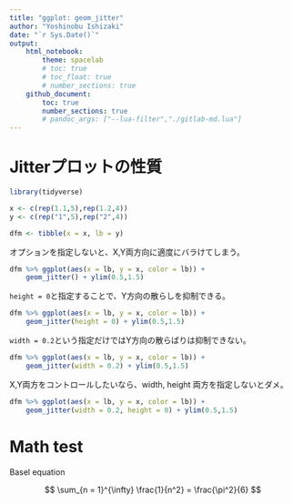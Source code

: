 ```yaml
---
title: "ggplot: geom_jitter"
author: "Yoshinobu Ishizaki"
date: "`r Sys.Date()`"
output: 
    html_notebook:
        theme: spacelab
        # toc: true
        # toc_float: true
        # number_sections: true
    github_document:
        toc: true
        number_sections: true
        # pandoc_args: ["--lua-filter","./gitlab-md.lua"]
---
```


# Jitterプロットの性質

```r
library(tidyverse)
```

```r
x <- c(rep(1.1,5),rep(1.2,4))
y <- c(rep("1",5),rep("2",4))

dfm <- tibble(x = x, lb = y)
```

オプションを指定しないと、X,Y両方向に適度にバラけてしまう。

```r
dfm %>% ggplot(aes(x = lb, y = x, color = lb)) +
    geom_jitter() + ylim(0.5,1.5)
```

`height = 0`と指定することで、Y方向の散らしを抑制できる。

```r
dfm %>% ggplot(aes(x = lb, y = x, color = lb)) +
    geom_jitter(height = 0) + ylim(0.5,1.5)
```

`width = 0.2`という指定だけではY方向の散らばりは抑制できない。

```r
dfm %>% ggplot(aes(x = lb, y = x, color = lb)) +
    geom_jitter(width = 0.2) + ylim(0.5,1.5)
```

X,Y両方をコントロールしたいなら、width, height 両方を指定しないとダメ。

```r
dfm %>% ggplot(aes(x = lb, y = x, color = lb)) +
    geom_jitter(width = 0.2, height = 0) + ylim(0.5,1.5)
```

# Math test

Basel equation

$$
\sum_{n = 1}^{\infty} \frac{1}{n^2} = \frac{\pi^2}{6}
$$

